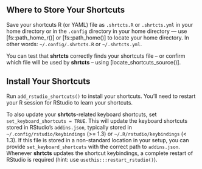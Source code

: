 ## Where to Store Your Shortcuts

Save your shortcuts R (or YAML) file as `.shrtcts.R` or `.shrtcts.yml`
in your home directory or in the `.config` directory in your home directory ---
use [fs::path_home_r()] or [fs::path_home()] to locate your home directory.
In other words: `~/.config/.shrtcts.R` or `~/.shrtcts.yml`.

You can test that **shrtcts** correctly finds your shortcuts file --
or confirm which file will be used by **shrtcts** --
using [locate_shortcuts_source()].

## Install Your Shortcuts

Run `add_rstudio_shortcuts()` to install your shortcuts. 
You'll need to restart your R session for RStudio to learn your shortcuts.

To also update your **shrtcts**-related keyboard shortcuts,
set `set_keyboard_shortcuts = TRUE`.
This will update the keyboard shortcuts stored in RStudio's `addins.json`,
typically stored in `~/.config/rstudio/keybindings` (>= 1.3) or
`~/.R/rstudio/keybindings` (< 1.3).
If this file is stored in a non-standard location in your setup,
you can provide `set_keyboard_shortcuts` with the correct path to `addins.json`.
Whenever **shrtcts** updates the shortcut keybindings,
a complete restart of RStudio is required (hint: use `usethis:::restart_rstudio()`).
